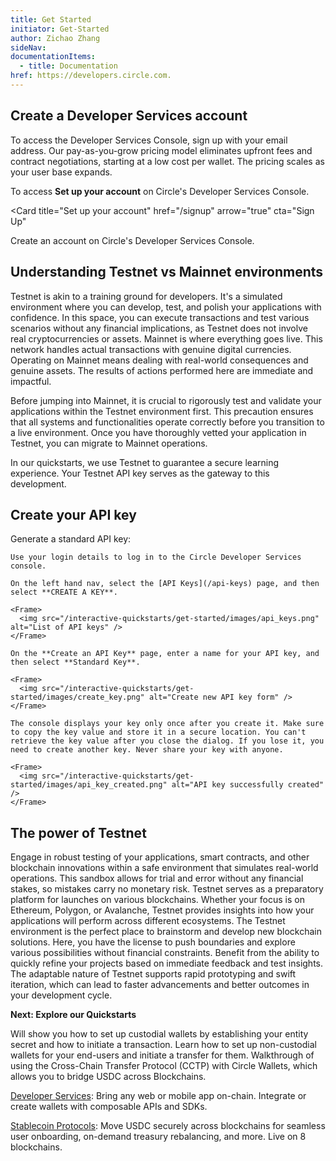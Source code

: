 ```yaml
---
title: Get Started
initiator: Get-Started
author: Zichao Zhang
sideNav:
documentationItems:
  - title: Documentation
href: https://developers.circle.com.
---
```



## Create a Developer Services account

To access the Developer Services Console, sign up with your email address. Our
pay-as-you-grow pricing model eliminates upfront fees and contract negotiations,
starting at a low cost per wallet. The pricing scales as your user base expands.

To access **Set up your account** on Circle's Developer Services Console.

<Card
  title="Set up your account"
  href="/signup"
  arrow="true"
  cta="Sign Up"
>
  Create an account on Circle's Developer Services Console.
</Card>



## Understanding Testnet vs Mainnet environments

<Grid>
  <GridItem
    image="/interactive-quickstarts/get-started/images/testnet.png"
    caption="SANDBOX"
  />
  <GridItem>
    Testnet is akin to a training ground for developers. It's a simulated
    environment where you can develop, test, and polish your applications with
    confidence. In this space, you can execute transactions and test various
    scenarios without any financial implications, as Testnet does not involve
    real cryptocurrencies or assets.
  </GridItem>
  <GridItem
    image="/interactive-quickstarts/get-started/images/mainnet.png"
    caption="PRODUCTION"
  />
  <GridItem>
    Mainnet is where everything goes live. This network handles actual
    transactions with genuine digital currencies. Operating on Mainnet means
    dealing with real-world consequences and genuine assets. The results of
    actions performed here are immediate and impactful.
  </GridItem>
</Grid>

Before jumping into Mainnet, it is crucial to rigorously test and validate your
applications within the Testnet environment first. This precaution ensures that
all systems and functionalities operate correctly before you transition to a
live environment. Once you have thoroughly vetted your application in Testnet,
you can migrate to Mainnet operations.

<Note>
  In our quickstarts, we use Testnet to guarantee a secure learning experience.
  Your Testnet API key serves as the gateway to this development.
</Note>




## Create your API key

Generate a standard API key:

<Steps>
  <Step title="Log in to the console">

    Use your login details to log in to the Circle Developer Services console.

  </Step>
  <Step title="Go to API Keys">

    On the left hand nav, select the [API Keys](/api-keys) page, and then select **CREATE A KEY**.

    <Frame>
      <img src="/interactive-quickstarts/get-started/images/api_keys.png" alt="List of API keys" />
    </Frame>

  </Step>
  <Step title="Set Up your API key">

    On the **Create an API Key** page, enter a name for your API key, and then select **Standard Key**.

    <Frame>
      <img src="/interactive-quickstarts/get-started/images/create_key.png" alt="Create new API key form" />
    </Frame>

  </Step>
  <Step title="Copy and Store your API key">

    The console displays your key only once after you create it. Make sure to copy the key value and store it in a secure location. You can't retrieve the key value after you close the dialog. If you lose it, you need to create another key. Never share your key with anyone.

    <Frame>
      <img src="/interactive-quickstarts/get-started/images/api_key_created.png" alt="API key successfully created" />
    </Frame>

  </Step>
</Steps>



## The power of Testnet


<FeatureGrid cols={1} backgroundColor="transparent">
  <FeatureItem title="Test With Assurance" icon="sparkles">
      Engage in robust testing of your applications, smart contracts, and other
      blockchain innovations within a safe environment that simulates real-world
      operations. This sandbox allows for trial and error without any financial
      stakes, so mistakes carry no monetary risk.
  </FeatureItem>
  <FeatureItem title="Achieve Broad Compatibility" icon="arrows-maximize">
      Testnet serves as a preparatory platform for launches on various
      blockchains. Whether your focus is on Ethereum, Polygon, or Avalanche,
      Testnet provides insights into how your applications will perform across
      different ecosystems.
  </FeatureItem>
  <FeatureItem title="Encourage Innovation" icon="lightbulb-on">
      The Testnet environment is the perfect place to brainstorm and develop new
      blockchain solutions. Here, you have the license to push boundaries and
      explore various possibilities without financial constraints.
  </FeatureItem>
  <FeatureItem title="Iterate Swiftly" icon="bolt">
      Benefit from the ability to quickly refine your projects based on
      immediate feedback and test insights. The adaptable nature of Testnet
      supports rapid prototyping and swift iteration, which can lead to faster
      advancements and better outcomes in your development cycle.
  </FeatureItem>
</FeatureGrid>


**Next: Explore our Quickstarts**

<Columns cols={3}>
  <Card title="Developer-Controlled Wallet" icon="code" href="/interactive-quickstarts/dev-controlled-wallets" arrow="true" cta="Start Tutorial">
    Will show you how to set up custodial wallets by establishing your entity secret and how to initiate a transaction.
  </Card>
  <Card title="User-Controlled Wallet" icon="code" href="/interactive-quickstarts/user-controlled-wallets" arrow="true" cta="Start Tutorial">
    Learn how to set up non-custodial wallets for your end-users and initiate a transfer for them.
  </Card>
  <Card title="Using CCTP with Circle Wallets" icon="code" href="/interactive-quickstarts/user-controlled-wallets" arrow="true" cta="Start Tutorial">
    Walkthrough of using the Cross-Chain Transfer Protocol (CCTP) with Circle Wallets, which allows you to bridge USDC across Blockchains.
  </Card>
</Columns>

[Developer Services](/w3s/circle-programmable-wallets-an-overview): Bring any
web or mobile app on-chain. Integrate or create wallets with composable APIs and
SDKs.

[Stablecoin Protocols](/stablecoins/what-is-usdc): Move USDC securely across
blockchains for seamless user onboarding, on-demand treasury rebalancing, and
more. Live on 8 blockchains.

